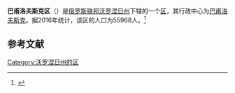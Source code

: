 {{noteTA
|1=zh-hans:巴甫洛夫斯克; zh-tw:巴夫洛夫斯克;
}}
{{Infobox Settlement
| official_name = 巴甫洛夫斯克区
| native_name = Павловский район
| image_flag =  Flag of Pavlovsky rayon (Voronezh oblast).png 
| image_shield =  Coat of Arms of Pavlovsky rayon (Voronezh oblast).png 
| image_map =  Location of Pavlovsky District (Voronezh Oblast).svg 
| settlement_type = [[区_(苏联)|区]]
| subdivision_type = [[国家|国家]]
| subdivision_type1 = [[州_(俄罗斯)|州]]
| subdivision_name = {{RUS}}
| subdivision_name1 = [[沃罗涅日州|沃罗涅日州]]
| seat_type = 行政中心
| seat = [[巴甫洛夫斯克_(沃罗涅日州)|巴甫洛夫斯克]]
| population_as_of=2016
| population_footnotes = <ref name=stat />
| population_total = 55968
| timezone = [[莫斯科时间|MSK]]
| utc_offset = +3
}}
'''巴甫洛夫斯克区'''（{{lang-ru|Павловский район}}）是[[俄罗斯联邦|俄罗斯联邦]][[沃罗涅日州|沃罗涅日州]]下辖的一个[[区_(苏联)|区]]，其行政中心为[[巴甫洛夫斯克_(沃罗涅日州)|巴甫洛夫斯克]]。据2016年统计，该区的人口为55968人。<ref name=stat>{{cite web | url = http://www.gks.ru/free_doc/doc_2016/bul_dr/mun_obr2016.rar | title = Численность населения Российской Федерации по муниципальным образованиям на 1 января 2016 года | language = ru | accessdate = 2017-01-01 | archive-date = 2019-05-13 | archive-url = https://web.archive.org/web/20190513150350/http://www.gks.ru/free_doc/doc_2016/bul_dr/mun_obr2016.rar | dead-url = no }}</ref>

== 参考文献 ==
{{reflist}}

{{Russia-stub}}

[[Category:沃罗涅日州的区|Category:沃罗涅日州的区]]